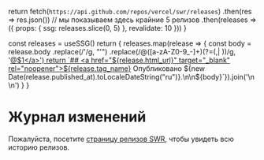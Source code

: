
  return fetch(`https://api.github.com/repos/vercel/swr/releases`)
    .then(res => res.json())
    // мы показываем здесь крайние 5 релизов
    .then(releases => ({ props: { ssg: releases.slice(0, 5) }, revalidate: 10 }))
}

  const releases = useSSG()
  return <Markdown>{
    releases.map(release => {
      const body = release.body
        .replace(/&#39;/g, "'")
        .replace(/@([a-zA-Z0-9_-]+)(?=(,| ))/g, '<a href="https://github.com/$1" target="_blank" rel="noopener">@$1</a>')
      return `## <a href="${release.html_url}" target="_blank" rel="noopener">${release.tag_name}</a> 
Опубликовано ${new Date(release.published_at).toLocaleDateString("ru")}.\n\n${body}`}).join('\n\n')
  }</Markdown>
}

# Журнал изменений

Пожалуйста, посетите [страницу релизов SWR](https://github.com/vercel/swr/releases), чтобы увидеть всю историю релизов.

<ReleasesRenderer/>
